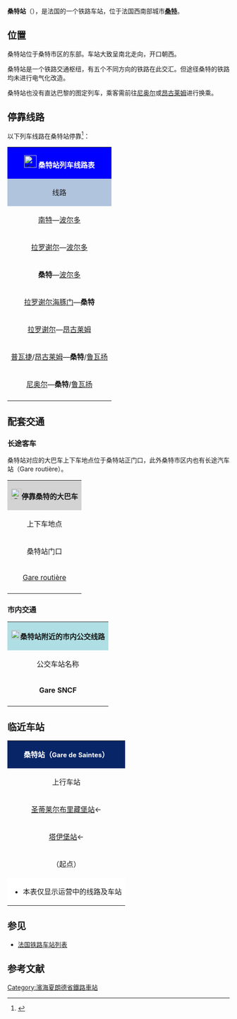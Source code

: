 {{Infobox station
| name          =[[File:Sncf-logo.svg|32x32px]]桑特站<br>Gare de Saintes
| type          = [[法国铁路|法国铁路]]
| image = File:Gare de Saintes.JPG
|image_caption = 桑特站
| address       = {{FRA}}[[滨海夏朗德省|滨海夏朗德省]][[桑特|桑特]]
| latd          = 45
| latm          = 44
| lats          = 55
| latNS         = N
| longd         = 0
| longm         = 37
| longs         = 03
| longEW        = W
| operator = [[File:Sncf-logo.svg|32x32px]]
| coordinates_display = yes
| iso_region    = FR
| line          = 
* [[沙特尔－波尔多铁路|沙特尔－波尔多铁路]]
* [[南特－桑特铁路|南特－桑特铁路]] 
* [[桑特－鲁瓦扬铁路|桑特－鲁瓦扬铁路]] 
* {{link-fr|桑特－昂古莱姆铁路|Ligne de Beillant à Angoulême}}
| platform      = 5
| tracks        = 5
| elevation = 11米
| opened        = 1867年4月15日
| rebuilt =
| status = 使用中
| closed        = 
| passengers= 约49.4万人次<ref>{{Cite web|url=https://ressources.data.sncf.com/explore/dataset/frequentation-gares/?sort=voyageurs_2014&q=saintes|title=Fréquentation en gares|accessdate=2016-11-30|author=SNCF|date=|language=法语|publisher=SNCF Open Data|archive-date=2016-10-10|archive-url=https://web.archive.org/web/20161010215116/https://ressources.data.sncf.com/explore/dataset/frequentation-gares/?sort=voyageurs_2014|dead-url=no}}</ref>
| pass_year= 2015年
| station_type = 客运车站，兼办货运业务
| connections = 
| route_map =
| map_locator   = 
| note =
| services = Intercités<br>TER
}}

'''桑特站'''（{{lang-fr|Gare de Saintes}}），是法国的一个铁路车站，位于法国西南部城市'''[[桑特|桑特]]'''。

==位置==

桑特站位于桑特市区的东部。车站大致呈南北走向，开口朝西。

桑特站是一个铁路交通枢纽，有五个不同方向的铁路在此交汇。但途径桑特的铁路均未进行电气化改造。

桑特站也没有直达巴黎的图定列车，乘客需前往[[尼奥尔站|尼奥尔]]或[[昂古莱姆站|昂古莱姆]]进行换乘。

== 停靠线路 ==

{{动态列表|最后更新时间：2016年6月28日。本章节内容仅供参考，不排除因施工或罢工而引发的临时性变更。欢迎修正和补充}}

以下列车线路在桑特站停靠<ref>{{Cite web|url=http://www.gares-sncf.com/fr/gare/frxst/saintes|title=Saintes|accessdate=2016-06-28|author=SNCF|date=|language=法语|publisher=gares-sncf|archive-date=2016-06-16|archive-url=https://web.archive.org/web/20160616111920/http://www.gares-sncf.com/fr/gare/frxst/saintes|dead-url=no}}</ref>：

{| class="wikitable mw-collapsible" 
|colspan="5" style="background:#0000FF" align="center" |[[File:Sncf-logo.svg|28x28px]] <font color=#FFFFFF>'''桑特站列车线路表'''</font>
|-
!style="background:#B0C4DE"| 线路
!style="background:#B0C4DE"|车种
!style="background:#B0C4DE"|上一站
!style="background:#B0C4DE"|下一站
!style="background:#B0C4DE"|大致运行频率{{noteTag|name=noteA}}
|-
|[[南特站|南特]]—[[波尔多圣让站|波尔多]]
| rowspan="2" align="center" |'''INTERCITÉS'''
|[[罗什福尔站|罗什福尔]]
|[[容扎克站|容扎克]]
|每天3趟左右
|-
|rowspan="2"|[[拉罗谢尔城站|拉罗谢尔]]—[[波尔多圣让站|波尔多]]
|[[罗什福尔站|罗什福尔]]
|[[蓬站|蓬]]
|每天1趟{{noteTag|name=noteC}}
|-
| rowspan="6" align="center"|[[File:Logo_TER.svg|37x37px]]
|[[夏朗特河畔圣萨维尼昂站|夏朗特河畔圣萨维尼昂]]
|[[蓬站|蓬]]
|rowspan="2"|每天3趟左右
|-
|'''桑特'''—[[波尔多圣让站|波尔多]]
|（起点）
|[[蓬站|蓬]]
|-
|[[拉罗谢尔海豚门站|拉罗谢尔海豚门]]—'''桑特'''
|[[塔伊堡站|塔伊堡]]
|（终点）
|每天1趟{{noteTag|name=noteB}}
|-
|[[拉罗谢尔城站|拉罗谢尔]]—[[昂古莱姆站|昂古莱姆]]
|[[夏朗特河畔圣萨维尼昂站|夏朗特河畔圣萨维尼昂]]
|[[贝亚站|贝亚]]/[[干邑站|干邑]]
|每天2趟左右
|-
|[[普瓦捷站|普瓦捷]]/[[昂古莱姆站|昂古莱姆]]—'''桑特'''/[[鲁瓦扬站|鲁瓦扬]]
|[[干邑站|干邑]]/[[贝亚站|贝亚]]
|（终点）/[[索容站|索容]]
|每天7趟左右
|-
|[[尼奥尔站|尼奥尔]]—'''桑特'''/[[鲁瓦扬站|鲁瓦扬]]
|[[圣让当热利站|圣让当热利]]/[[圣蒂莱尔布里藏堡站|圣蒂莱尔布里藏堡]]
|（终点）/[[索容站|索容]]
|每天6趟左右
|-
|colspan="5" style="background:#FFFFFF"|{{noteFoot|1=
{{noteTag|name=noteA|1=在本栏中，往返1次为"1趟"；除特别标明外，其数据仅工作日有效，周末及节假日列车数量可能会减少}}
{{noteTag|name=noteB|1=周末及节假日停运}}
{{noteTag|name=noteC|1=拉罗谢尔方向每周六停运；波尔多方向每周日停运}}
}}
|}

==配套交通==
===长途客车===

桑特站对应的大巴车上下车地点位于桑特站正门口，此外桑特市区内也有长途汽车站（Gare routière）。

{| class="wikitable mw-collapsible" 
|colspan="3" align="center" style="background:#D3D3D3" |[[File:BSicon_BUS.svg|24x24px]]'''停靠桑特的大巴车'''
|-
!align="center" |上下车地点
!align="center" |运营单位
!align="center" |主要目的地{{noteTag|name=noteA}}
|-
|align="center"|桑特站门口
|align="center" |[[SNCF|SNCF]]
|（''当某条铁路线施工或罢工时，SNCF可能会提供途径该线路沿途站点的大巴车''{{noteTag|name=noteB}}）
|-
| rowspan="3" align="center" |[https://web.archive.org/web/20160705015806/http://www.lesmouettes-transports.com/fileadmin/Sites/Les_Mouettes/documents/Plans/Poles/Plan_GR_Saintes.pdf Gare routière]{{noteTag|name=noteD}}
|align="center" |Eurolines{{noteTag|name=noteE}}
|[[凡尔赛|凡尔赛]]、[[马恩河畔尚皮尼|马恩河畔尚皮尼]]、[[雷恩|雷恩]]、[[卡尔卡松|卡尔卡松]]（''可联程中转前往欧洲各地''）
|-
|align="center" |Isilines{{noteTag|name=noteE}}
|[[巴黎|巴黎]]、[[奥尔良|奥尔良]]、[[图尔|图尔]]、[[普瓦捷|普瓦捷]]、[[巴约讷站|巴约讷]]、[[比亚里茨|比亚里茨]]
|-
|align="center" |{{link-fr|滨海夏朗特省城际客运|Les Mouettes (transport)}}<br>[http://www.lesmouettes-transports.com/fileadmin/Sites/Les_Mouettes/documents/Plans/KEOLIS_-_Carte_A4_-_SEPT_2014_reduite.pdf Les Mouettes] {{Wayback|url=http://www.lesmouettes-transports.com/fileadmin/Sites/Les_Mouettes/documents/Plans/KEOLIS_-_Carte_A4_-_SEPT_2014_reduite.pdf |date=20160303231530 }}
|[[罗什福尔|罗什福尔]]、[[鲁瓦扬|鲁瓦扬]]、[[圣让当热利|圣让当热利]]、[[马雷内_(滨海夏朗德省)|马雷讷]]、[[洛里尼亚克|洛里尼亚克]]、[[谢科|谢科]]、[[马塔_(滨海夏朗德省)|马塔]]{{noteTag|name=noteC}}
|-
|colspan="3" style="background:#FFFFFF"|{{noteFoot|1=
{{noteTag|name=noteA|1=本栏不包括可以联程中转前往的目的地}}
{{noteTag|name=noteB|1=其车票可与SNCF的同线路车票通用}}
{{noteTag|name=noteC|1=部分城际客运线路仅周一至五开行}}
{{noteTag|name=noteD|1=位于桑特市区内，可乘坐公交A线前往}}
{{noteTag|name=noteE|1=车票需提前预定，需提前15分钟到场}}
}}
|}

===市内交通===

{| class="wikitable mw-collapsible" 
|colspan="3" align="center" style="background:#AFDFE4"|[[File:Bus-logo.svg|21x21px]]'''桑特站附近的市内公交线路'''
|-
!align="center" |公交车站名称
!align="center" |位置
!align="center" |停靠线路<ref>{{Cite web|url=http://www.buss-saintes.com/fileadmin/Sites/BUSS/documents/se_deplacer/Plans_2015_2016/plan_guide_2016.pdf|title=Le plan du réseau|accessdate=2016-06-28|author=buss-saintes|date=|language=法语|publisher=|archive-date=2016-04-17|archive-url=https://web.archive.org/web/20160417140217/http://www.buss-saintes.com/fileadmin/Sites/BUSS/documents/se_deplacer/Plans_2015_2016/plan_guide_2016.pdf|dead-url=no}}</ref>
|-
|'''Gare SNCF'''
|桑特站门口
|公交A线{{noteTag|name=noteA}}
|-
|colspan="3" style="background:#FFFFFF"|{{noteFoot|1=
{{noteTag|name=noteA|1=周日及节假日停运}}
}}
|}

==临近车站==

{|class="wikitable mw-collapsible" style="margin: 0 auto; width:42em;"
|colspan="3" style="background:#082567" align="center"|<font color=#FFFFFF>'''桑特站（<span style="font-size:11pt;">Gare de Saintes</span>）'''</font>
|-
!上行车站
!线路
!下行车站
|-
|align="center" |[[圣蒂莱尔布里藏堡站|圣蒂莱尔布里藏堡站]]←
|align="center" |'''[[沙特尔－波尔多铁路|沙特尔－波尔多铁路]]'''<br>'''{{link-fr|桑特－昂古莱姆铁路|Ligne de Beillant à Angoulême}}'''{{noteTag|name=noteA}}
|align="center" |→[[贝亚站|贝亚站]]<div style="display:inline-block; text-align:left; vertical-align:middle;">↗（昂古莱姆方向）→[[干邑站|干邑站]]<br>↘（波尔多方向）→[[蓬站|蓬站]]
|-
|align="center" |[[塔伊堡站|塔伊堡站]]←
|align="center" |'''[[南特－桑特铁路|南特－桑特铁路]]'''
|align="center" |（终点）
|-
|align="center" |（起点）
|align="center" |'''[[桑特－鲁瓦扬铁路|桑特－鲁瓦扬铁路]]'''
|align="center" |→[[索容站|索容站]]
|-
|colspan="3" style="background:#FFFFFF"|
*本表仅显示运营中的线路及车站
{{noteFoot|1=
{{noteTag|name=noteA|1=由于[[桑特－昂古莱姆铁路|桑特－昂古莱姆铁路]]由夏朗特地方铁路公司修建，该铁路最初以[[贝亚站|贝亚站]]作为起点，并和[[沙特尔－波尔多铁路|沙特尔－波尔多铁路]]共线至桑特。因此该铁路的路程计量方式和现有的上下行方向相反。本表按照铁路原有的计量方式列举，事实上，由桑特开往昂古莱姆方向的列车为上行。}}
}}
|}

==参见==
* [[法国铁路车站列表|法国铁路车站列表]]

== 参考文献 ==
{{Reflist}}

{{法国主要火车站列表}}

[[Category:濱海夏朗德省鐵路車站|Category:濱海夏朗德省鐵路車站]]
